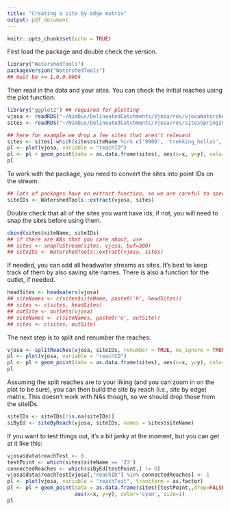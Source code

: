 ```yaml
---
title: "Creating a site by edge matrix"
output: pdf_document
---
```


```r
knitr::opts_chunk$set(echo = TRUE)
```

First load the package and double check the version.

```r
library("WatershedTools")
packageVersion("WatershedTools")
## must be >= 1.0.0.9004
```

Then read in the data and your sites. You can check the initial reaches using the plot function:

```r
library("ggplot2") ## required for plotting
vjosa <- readRDS("~/Nimbus/DelineatedCatchments/Vjosa/res/vjosaWatershedSpring2018.rds")
sites <- readRDS("~/Nimbus/DelineatedCatchments/Vjosa/res/sitesSpring2018.rds")

## here for example we drop a few sites that aren't relevant
sites <- sites[-which(sites$siteName %in% c('9900', 'trekking_hellas', 'ws_albania')),]
pl <- plot(vjosa, variable = "reachID")
pl <- pl + geom_point(data = as.data.frame(sites), aes(x=x, y=y), color='cyan', size=1)
pl
```

To work with the package, you need to convert the sites into point IDs on the stream.

```r
## lots of packages have an extract function, so we are careful to specify which one
siteIDs <- WatershedTools::extract(vjosa, sites)
```

Double check that all of the sites you want have ids; if not, you will need to snap the sites before using them.
```r
cbind(sites$siteName, siteIDs)
## if there are NAs that you care about, use
## sites <- snapToStream(sites, vjosa, buf=300)
## siteIDs <- WatershedTools::extract(vjosa, sites)
```

If needed, you can add all headwater streams as sites. It's best to keep track of them by also saving site names. There is also a function for the outlet, if needed.
```r
headSites <- headwaters(vjosa)
## siteNames <- c(sites$siteName, paste0('h', headSites))
## sites <- c(sites, headSites)
## outSite <- outlets(vjosa)
## siteNames <- c(siteNames, paste0('o', outSite))
## sites <- c(sites, outSite)
```

The next step is to split and renumber the reaches:
```r
vjosa <- splitReaches(vjosa, siteIDs, renumber = TRUE, na_ignore = TRUE)
pl <- plot(vjosa, variable = "reachID")
pl <- pl + geom_point(data = as.data.frame(sites), aes(x=x, y=y), color='cyan', size=1)
pl
```

Assuming the split reaches are to your liking (and you can zoom in on the plot to be sure), you can then build the site by reach (i.e., site by edge) matrix. This doesn't work with NAs though, so we should drop those from the siteIDs.

```r
siteIDs <- siteIDs[!is.na(siteIDs)]
siByEd <- siteByReach(vjosa, siteIDs, names = sites$siteName)
```

If you want to test things out, it's a bit janky at the moment, but you can get at it like this:
```r
vjosa$data$reachTest <- 0
testPoint <- which(sites$siteName == '23')
connectedReaches <- which(siByEd[testPoint,] != 0)
vjosa$data$reachTest[vjosa[,"reachID"] %in% connectedReaches] <- 1
pl <- plot(vjosa, variable = "reachTest", transform = as.factor)
pl <- pl + geom_point(data = as.data.frame(sites)[testPoint,,drop=FALSE], 
                      aes(x=x, y=y), color='cyan', size=1)
pl
```
